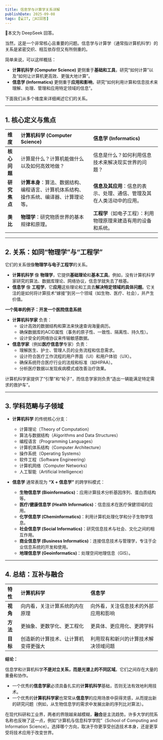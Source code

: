 ```yaml
---
title: 信息学与计算学关系详解
publishDate: 2025-09-08
tags: [💻IT, 🤖AI回答]
---
```



<Aside type="caution" title="🤖AI警告">🤖本文为 DeepSeek 回答。</Aside>

当然，这是一个非常核心且重要的问题。信息学与计算学（通常指计算机科学）的关系是紧密交织、相互依存但又有所侧重的。

简单来说，可以这样概括：

*   **计算机科学 (Computer Science)** 更侧重于**基础和工具**，研究“如何计算”以及“如何让计算机更高效、更强大地计算”。
*   **信息学 (Informatics)** 更侧重于**应用和影响**，研究“如何利用计算和信息技术来理解、处理、管理和应用特定领域的信息”。

下面我们从多个维度来详细阐述它们的关系。

---

## 1. 核心定义与焦点

| 维度 | 计算机科学 (Computer Science) | 信息学 (Informatics) |
| :--- | :--- | :--- |
| **核心问题** | 计算是什么？计算机能做什么以及如何高效地做？ | 信息是什么？如何利用信息技术来解决现实世界的问题？ |
| **研究焦点** | **计算本身**：算法、数据结构、编程语言、计算机体系结构、操作系统、编译器、计算理论等。 | **信息及其应用**：信息的表示、处理、通信、管理及其在人类活动中的应用。 |
| **类比** | **物理学**：研究物质世界的基本规律和原理。 | **工程学**（如电子工程）：利用物理原理来建造有用的设备和系统。 |

---

## 2. 关系：如同“物理学”与“工程学”

它们的关系很像**物理学与电子工程学**的关系。

*   **计算机科学** 像 **物理学**，它提供**基础理论**和**基本工具**。例如，没有计算机科学家研究的算法、数据库理论、网络协议，信息学就失去了根基。
*   **信息学** 像 **工程学**，它**应用**这些理论和工具去**解决特定领域的具体问题**。它关注的是如何将计算技术“嫁接”到另一个领域（如生物、医疗、社会），并产生价值。

**一个简单的例子：开发一个医院信息系统**

*   **计算机科学家** 负责：
    *   设计高效的数据结构和算法来快速查询海量病历。
    *   确保数据库的ACID属性（事务的原子性、一致性、隔离性、持久性）。
    *   设计安全的网络协议来传输敏感数据。
*   **信息学家**（例如**医疗信息学**专家）负责：
    *   理解医生、护士、管理人员的业务流程和信息需求。
    *   设计符合医疗工作流程的用户界面（UI）和用户体验（UX）。
    *   确保系统符合医疗行业的法规和标准（如HIPAA）。
    *   分析医疗数据以发现疾病模式或改善治疗效果。

计算机科学家提供了“引擎”和“轮子”，而信息学家则负责“造出一辆能满足特定需求的救护车”。

---

## 3. 学科范畴与子领域

*   **计算机科学** 的传统核心分支：
    *   计算理论（Theory of Computation）
    *   算法与数据结构（Algorithms and Data Structures）
    *   编程语言（Programming Languages）
    *   计算机体系结构（Computer Architecture）
    *   操作系统（Operating Systems）
    *   软件工程（Software Engineering）
    *   计算机网络（Computer Networks）
    *   人工智能（Artificial Intelligence）

*   **信息学** 通常表现为 **“X + 信息学”** 的跨学科模式：
    *   **生物信息学 (Bioinformatics)**：应用计算技术分析基因序列、蛋白质结构等。
    *   **医疗/健康信息学 (Health Informatics)**：信息技术在医疗保健领域的应用。
    *   **化学信息学 (Cheminformatics)**：利用计算机处理化学和分子生物学信息。
    *   **社会信息学 (Social Informatics)**：研究信息技术与社会、文化之间的相互作用。
    *   **商业信息学 (Business Informatics)**：连接信息技术与管理学，专注于企业信息系统的开发和使用。
    *   **地理信息学 (Geoinformatics)**：处理空间地理信息（GIS）。

---

## 4. 总结：互补与融合

| 特性 | 计算机科学 | 信息学 |
| :--- | :--- | :--- |
| **视角** | 向内看，关注计算系统的内在原理 | 向外看，关注信息技术的外部应用和影响 |
| **方法** | 更抽象、更数学化、更工程化 | 更具体、更应用化、更跨学科 |
| **目标** | 创造新的计算技术、让计算机变得更强大 | 利用现有和新兴的计算技术解决领域问题 |

**结论：**

信息学和计算机科学**不是对立关系，而是光谱上的不同区域**。它们之间存在大量的重叠和协作。

*   一个优秀的**信息学家**必须具备扎实的**计算机科学**基础，否则无法有效地利用技术。
*   一个优秀的**计算机科学家**也常常从**信息学**的应用场景中获得灵感，从而提出新的研究问题（例如，从生物信息学的需求中发展出新的序列比对算法）。

在现代科研和工业界，两者的界限越来越模糊，**融合**是主流趋势。许多大学的院系名称也反映了这一点，例如“计算机与信息科学学院”（School of Computing and Information Science）。选择哪个方向，取决于你更享受创造技术本身，还是更享受将技术应用于改变世界。
